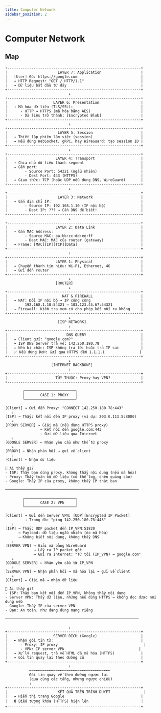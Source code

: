 ```yaml
---
title: Computer Network
sidebar_position: 2
---
```

# Computer Network

## Map

```
+-------------------------------------------------------------+
|                       LAYER 7: Application                  |
|   [User] Gõ: https://google.com                             |
|   → HTTP Request: "GET / HTTP/1.1"                          |
|   → Dữ liệu bắt đầu từ đây                                  |
+-------------------------------------------------------------+
                             ↓
+-------------------------------------------------------------+
|                     LAYER 6: Presentation                   |
|   → Mã hóa dữ liệu (TLS/SSL):                               |
|      - HTTP → HTTPS (mã hóa bằng AES)                       |
|      - Dữ liệu trở thành: [Encrypted Blob]                  |
+-------------------------------------------------------------+
                             ↓
+-------------------------------------------------------------+
|                       LAYER 5: Session                      |
|   → Thiết lập phiên làm việc (session)                      |
|   → Nếu dùng WebSocket, gRPC, hay WireGuard: tạo session ID |
+-------------------------------------------------------------+
                             ↓
+-------------------------------------------------------------+
|                      LAYER 4: Transport                     |
|   → Chia nhỏ dữ liệu thành segment                          |
|   → Gắn port:                                               |
|        - Source Port: 54321 (ngẫu nhiên)                    |
|        - Dest Port: 443 (HTTPS)                             |
|   → Giao thức: TCP (hoặc UDP nếu dùng DNS, WireGuard)       |
+-------------------------------------------------------------+
                             ↓
+-------------------------------------------------------------+
|                       LAYER 3: Network                      |
|   → Gắn địa chỉ IP:                                         |
|        - Source IP: 192.168.1.10 (IP nội bộ)                |
|        - Dest IP: ??? → Cần DNS để biết!                    |
+-------------------------------------------------------------+
                             ↓
+-------------------------------------------------------------+
|                      LAYER 2: Data Link                     |
|   → Gắn MAC Address:                                        |
|        - Source MAC: aa:bb:cc:dd:ee:ff                      |
|        - Dest MAC: MAC của router (gateway)                 |
|   → Frame: [MAC][IP][TCP][Data]                             |
+-------------------------------------------------------------+
                             ↓
+-------------------------------------------------------------+
|                      LAYER 1: Physical                      |
|   → Chuyển thành tín hiệu: Wi-Fi, Ethernet, 4G              |
|   → Gửi đến router                                          |
+-------------------------------------------------------------+
                             ↓
                       [ROUTER]
                             ↓
+-------------------------------------------------------------+
|                         NAT & FIREWALL                      |
|   → NAT: Đổi IP nội bộ → IP công cộng                       |
|        192.168.1.10:54321 → 103.123.45.67:54321             |
|   → Firewall: Kiểm tra xem có cho phép kết nối ra không     |
+-------------------------------------------------------------+
                             ↓
                        [ISP NETWORK]
                             ↓
+-------------------------------------------------------------+
|                           DNS QUERY                         |
|   → Client gửi: "google.com?"                               |
|   → ISP DNS Server trả về: 142.250.180.78                   |
|   ⚠️ Nếu bị chặn: ISP không trả lời hoặc trả IP sai          |
|   ✅ Nếu dùng DoH: Gửi qua HTTPS đến 1.1.1.1                |
+-------------------------------------------------------------+
                             ↓
                     [INTERNET BACKBONE]
                             ↓
+-------------------------------------------------------------+
|                      TÙY THUỘC: Proxy hay VPN?              |
+-------------------------------------------------------------+

        ┌───────────────────────┐
        │       CASE 1: PROXY   │
        └───────────────────────┘

[Client] → Gửi đến Proxy: "CONNECT 142.250.180.78:443"
   ↓
[ISP] → Thấy: kết nối đến IP proxy (ví dụ: 203.0.113.5:8080)
   ↓
[PROXY SERVER] → Giải mã (nếu dùng HTTPS proxy)
                → Kết nối đến google.com:443
                → Gửi dữ liệu qua Internet
   ↓
[GOOGLE SERVER] ← Nhận yêu cầu như thể từ proxy
   ↓
[PROXY] ← Nhận phản hồi → gửi về client
   ↓
[Client] ← Nhận dữ liệu

🔹 Ai thấy gì?
- ISP: Thấy bạn dùng proxy, không thấy nội dung (nếu mã hóa)
- Proxy: Thấy toàn bộ dữ liệu (có thể log, chèn quảng cáo)
- Google: Thấy IP của proxy, không thấy IP thật bạn

─────────────────────────────────────────────────────────────

        ┌───────────────────────┐
        │       CASE 2: VPN     │
        └───────────────────────┘

[Client] → Gửi đến Server VPN: [UDP][Encrypted IP Packet]
         → Trong đó: "ping 142.250.180.78:443"
   ↓
[ISP] → Thấy: UDP packet đến IP_VPN:51820
      → Payload: dữ liệu ngẫu nhiên (do mã hóa)
      → Không biết nội dung, không thấy DNS
   ↓
[SERVER VPN] → Giải mã bằng WireGuard
             → Lấy ra IP packet gốc
             → Gửi ra Internet: "Từ tôi (IP_VPN) → google.com"
   ↓
[GOOGLE SERVER] ← Nhận yêu cầu từ IP_VPN
   ↓
[SERVER VPN] ← Nhận phản hồi → mã hóa lại → gửi về client
   ↓
[Client] ← Giải mã → nhận dữ liệu

🔹 Ai thấy gì?
- ISP: Thấy bạn kết nối đến IP_VPN, không thấy nội dung
- Server VPN: Thấy dữ liệu, nhưng nếu dùng HTTPS → không đọc được nội dung web
- Google: Thấy IP của server VPN
- Bạn: An toàn, như đang dùng mạng riêng

─────────────────────────────────────────────────────────────

                             ↓
+-------------------------------------------------------------+
|                     SERVER ĐÍCH (Google)                    |
|   ← Nhận gói tin từ:                                        |
|      - Proxy: IP proxy                                       |
|      - VPN: IP server VPN                                  |
|   → Xử lý request, trả về HTML đã mã hóa (HTTPS)            |
|   → Gói tin quay lại theo đường cũ                          |
+-------------------------------------------------------------+
                             ↓
           ←←←←←←←←←←←←←←←←←←←←←←←←←←←←←←←←←←←←←
           Gói tin quay về theo đường ngược lại
           (qua cùng các tầng, nhưng ngược chiều)
           ↓
+-------------------------------------------------------------+
|                       KẾT QUẢ TRÊN TRÌNH DUYỆT               |
|   → Hiển thị trang Google                                   |
|   🔒 Biểu tượng khóa (HTTPS) hiện lên                        |
+-------------------------------------------------------------+
```

<!-- ## Mục Lục


- [MAP mô phỏng  (Networking )](#map)
- [OSI ↔ TCP/IP ](./module/OSImodel.md)
- [Các giao thức mạng chính](./module/Protocol.md)
- [Luồng phân giải DNS](./module/DNS.md)
- [Bảo mật, nén, mã hoá](./module/ZTA_AAA.md)
- [Bản đồ PORT-](./module/Ports.md)
- [Thiết bị & Kỹ thuật mạng](./module/Physical.md)
- [Các loại mạng](./module/Networks.md)
- [Các kỹ thuật tối ưu hóa mạng](./module/Physical.md#các-kỹ-thuật-tối-ưu-hóa-mạng)
- [Cloud Networking](#cloud-networking)
- [Network Monitoring](#network-monitoring)
- [Wireless Security](#wireless-security)


- [(cheatsheet)](./organization.md)
 -->
